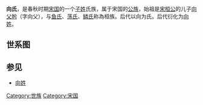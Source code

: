 '''向氏'''，是春秋时期[[宋国|宋国]]的一个[[子姓|子姓]]氏族，属于宋国的[[公族|公族]]，始祖是[[宋桓公|宋桓公]]的儿子[[向父肹|向父肹]]（字向父），与[[鱼氏|鱼氏]]、[[荡氏|荡氏]]、[[鳞氏|鳞氏]]称為桓族。后代以向为氏。后代衍化为[[向姓|向姓]]。

==世系图==
<center>
{{familytree/start}}
{{familytree | XFX |XFX=[[向父肹|向父肹]]}}
{{familytree | |!|}}
{{familytree | XZS |XZS=[[向訾守|向訾守]]}}
{{familytree | |)|-|-|-|-|.| |}}
{{familytree | XXU | | | XIT | |XXU=[[向戌|向戌]]|XIT=[[向鱣|向鱣]]}}
{{familytree | |)|-|-|-|-|v|-|-|-|-|v|-|-|-|-|.| |}}
{{familytree | XNI | | | XCH | | | XYI | | | XZH | |XNI=[[向寧|向寧]]|XCH=向超|XYI=[[向宜|向宜]]|XZH=[[向鄭|向鄭]]}}
{{familytree | |!| | | | |)|-|-|-|-|v|-|-|-|-|v|-|-|-|-|v|-|-|-|-|.| |}}
{{familytree | XLU | | | XAO | | | XTU | | | XZQ | | | XZC | | | SMN | |XLU=[[向羅|向羅]]|XAO=[[向巢|向巢]]|XTU=[[向魋|向魋]]|XZQ=[[向頎|向頎]]|XZC=[[向子車|向子車]]|SMN=[[司马牛|司马牛]]}}
{{familytree/end}}
</center>

==参见==
*[[向姓|向姓]] 

[[Category:世族|Category:世族]]
[[Category:宋国|Category:宋国]]